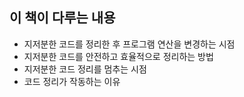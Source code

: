## 이 책이 다루는 내용

- 지저분한 코드를 정리한 후 프로그램 연산을 변경하는 시점
- 지저분한 코드를 안전하고 효율적으로 정리하는 방법
- 지저분한 코드 정리를 멈추는 시점
- 코드 정리가 작동하는 이유
